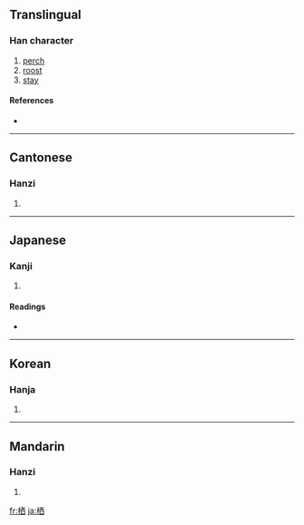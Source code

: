 {{see|棲}}
==Translingual==

===Han character===
{{Han char|rn=75|rad=木|as=06|sn=10|four=4196<sub>0</sub>|canj=木一金田 (DMCW)}}

# [[perch]]
# [[roost]]
# [[stay]]

====References====
* {{Han ref|kx=0522.030|dkj=14693|dj=0910.110|hdz=21196.030|uh=6816|ud=26646|bh=D1E1|bd=53729}}

----

==Cantonese==

===Hanzi===
{{yue-hanzi|jyut=|y=chai1}}

# {{defn|Cantonese}}

----

==Japanese==

===Kanji===
{{ja-kanji|grade=|rs=木06}}

# {{defn|Japanese}}

====Readings====
* {{ja-readings|on=[[せい]] (sei)|kun=[[すむ]] (sumu)}}

----

==Korean==

===Hanja===
{{ko-hanja|hangeul=서|eumhun=|rv=seo|mr=sŏ|y=se}}

# {{defn|Korean}}

----

==Mandarin==

===Hanzi===
{{cmn-hanzi|tra=棲|pin=[[qī]] ([[qi1]])|wg=ch'i<sup>1</sup>}}

# {{defn|Mandarin}}

[[fr:栖]]
[[ja:栖]]